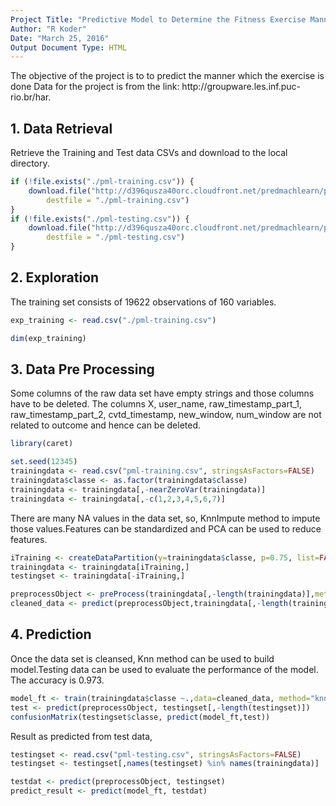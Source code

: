 ```yaml
---
Project Title: "Predictive Model to Determine the Fitness Exercise Manner"
Author: "R Koder"
Date: "March 25, 2016"
Output Document Type: HTML
---
```


The objective of the project is to to predict the manner which the exercise is done
Data for the project is from the link: http://groupware.les.inf.puc-rio.br/har.

## 1. Data Retrieval

Retrieve the Training and Test data CSVs and download to the local directory.

```r

if (!file.exists("./pml-training.csv")) {
    download.file("http://d396qusza40orc.cloudfront.net/predmachlearn/pml-training.csv", 
        destfile = "./pml-training.csv")
}
if (!file.exists("./pml-testing.csv")) {
    download.file("http://d396qusza40orc.cloudfront.net/predmachlearn/pml-testing.csv", 
        destfile = "./pml-testing.csv")
}

```

## 2. Exploration


The training set consists of 19622 observations of 160 variables.

```r

exp_training <- read.csv("./pml-training.csv")

dim(exp_training)
```

## 3. Data Pre Processing

Some columns of the raw data set have empty strings and those columns have to be deleted. The columns X, user_name, raw_timestamp_part_1, raw_timestamp_part_2, cvtd_timestamp, new_window, num_window are not related to outcome and hence can be deleted.

```r
library(caret)

set.seed(12345)
trainingdata <- read.csv("pml-training.csv", stringsAsFactors=FALSE)
trainingdata$classe <- as.factor(trainingdata$classe)
trainingdata <- trainingdata[,-nearZeroVar(trainingdata)]
trainingdata <- trainingdata[,-c(1,2,3,4,5,6,7)]

```

There are many NA values in the data set, so, KnnImpute method to impute those values.Features can be standardized and PCA can be used to reduce features.

```r
iTraining <- createDataPartition(y=trainingdata$classe, p=0.75, list=FALSE)
trainingdata <- trainingdata[iTraining,]
testingset <- trainingdata[-iTraining,]

preprocessObject <- preProcess(trainingdata[,-length(trainingdata)],method=c("center", "scale", "knnImpute", "pca"), thresh=0.9)
cleaned_data <- predict(preprocessObject,trainingdata[,-length(trainingdata)])
```

## 4. Prediction

Once the data set is cleansed, Knn method  can be used to build model.Testing data can be used to evaluate the performance of the model. 
The accuracy is 0.973. 

```r
model_ft <- train(trainingdata$classe ~.,data=cleaned_data, method="knn")
test <- predict(preprocessObject, testingset[,-length(testingset)])
confusionMatrix(testingset$classe, predict(model_ft,test))
```


Result as predicted from test data,
```r
testingset <- read.csv("pml-testing.csv", stringsAsFactors=FALSE)
testingset <- testingset[,names(testingset) %in% names(trainingdata)]

testdat <- predict(preprocessObject, testingset)
predict_result <- predict(model_ft, testdat)
```
